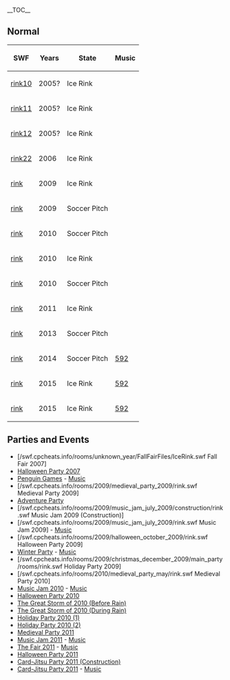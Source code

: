 {{NeedSWFs}}


__TOC__

==Normal==
{|class="wikitable" style="margin: 1em auto;"
!SWF!!Years!!State!!Music
|-
|[[Media:ArtworkRoomsRink10.swf|rink10]]||2005?||Ice Rink||{{n/a}}
|-
|[[Media:ArtworkRoomsRink11.swf|rink11]]||2005?||Ice Rink||{{n/a}}
|-
|[[Media:ArtworkRoomsRink12.swf|rink12]]||2005?||Ice Rink||{{n/a}}
|-
|[[Media:ArtworkRoomsRink22.swf|rink22]]||2006||Ice Rink||{{n/a}}
|-
|[[Media:RoomsRink.swf|rink]]||2009||Ice Rink||{{n/a}}
|-
|[[Media:RoomsRink 2.swf|rink]]||2009||Soccer Pitch||{{n/a}}
|-
|[[Media:RoomsRink-May2010.swf|rink]]||2010||Soccer Pitch||{{n/a}}
|-
|[[Media:RoomsRink-Dec2010.swf|rink]]||2010||Ice Rink||{{n/a}}
|-
|[[Media:RoomsRink-May2011.swf|rink]]||2010||Soccer Pitch||{{n/a}}
|-
|[[Media:RoomsRink-Dec2011.swf|rink]]||2011||Ice Rink||{{n/a}}
|-
|[[Media:RoomsRink-Jul2013.swf|rink]]||2013||Soccer Pitch||{{n/a}}
|-
|[[Media:RoomsRink-Jul2014.swf|rink]]||2014||Soccer Pitch||[[Media:Music592.swf|592]]
|-
|[[Media:RoomsRink-Mar2015.swf|rink]]||2015||Ice Rink||[[Media:Music592.swf|592]]
|-
|[[Media:RoomsRink-Nov2015.swf|rink]]||2015||Ice Rink||[[Media:Music592.swf|592]]
|}

==Parties and Events==
*<span class="plainlinks">[/swf.cpcheats.info/rooms/unknown_year/FallFairFiles/IceRink.swf Fall Fair 2007]</span>
*[[Media:RoomsRink-HalloweenParty2007.swf|Halloween Party 2007]]
*[[Media:RoomsRink-PenguinGames.swf|Penguin Games]] - [[Media:Music240.swf|Music]]
*<span class="plainlinks">[/swf.cpcheats.info/rooms/2009/medieval_party_2009/rink.swf Medieval Party 2009]</span>
*[[Media:RoomsRink-AdventureParty2009.swf|Adventure Party]]
*<span class="plainlinks">[/swf.cpcheats.info/rooms/2009/music_jam_july_2009/construction/rink.swf Music Jam 2009 (Construction)]</span>
*<span class="plainlinks">[/swf.cpcheats.info/rooms/2009/music_jam_july_2009/rink.swf Music Jam 2009]</span> - [[Media:Music240.swf|Music]]
*<span class="plainlinks">[/swf.cpcheats.info/rooms/2009/halloween_october_2009/rink.swf Halloween Party 2009]</span>
*[[Media:RoomsRink-WinterParty.swf|Winter Party]] - [[Media:Music280.swf|Music]]
*<span class="plainlinks">[/swf.cpcheats.info/rooms/2009/christmas_december_2009/main_party/rooms/rink.swf Holiday Party 2009]</span>
*<span class="plainlinks">[/swf.cpcheats.info/rooms/2010/medieval_party_may/rink.swf Medieval Party 2010]</span>
*[[Media:RoomsRink-MusicJam2010.swf|Music Jam 2010]] - [[Media:Music240.swf|Music]]
*[[Media:HalloweenParty2010Stadium.swf|Halloween Party 2010]]
*[[Media:StormRink.swf|The Great Storm of 2010 (Before Rain)]]
*[[Media:RainRink.swf|The Great Storm of 2010 (During Rain)]]
*[[Media:HolidayParty2010Rink(1).swf|Holiday Party 2010 (1)]]
*[[Media:HolidayParty2010Rink(2).swf|Holiday Party 2010 (2)]]
*[[Media:MedievalParty2011Rink.swf|Medieval Party 2011]]
*[[Media:MusicJam2011Rink.swf|Music Jam 2011]] - [[Media:Music240.swf|Music]]
*[[Media:TheFair2011Rink.swf|The Fair 2011]] - [[Media:Music311.swf|Music]]
*[[Media:HalloweenParty2011Rink.swf|Halloween Party 2011]]
*[[Media:Card-JitsuPartyConsRink.swf|Card-Jitsu Party 2011 (Construction)]]
*[[Media:Card-JitsuPartyRink.swf|Card-Jitsu Party 2011]] - [[Media:Music116.swf|Music]]

{{Places}}